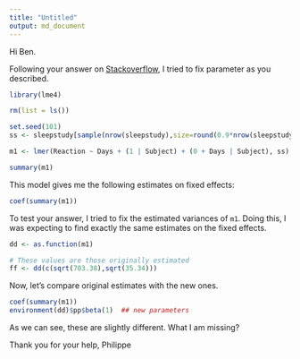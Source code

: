 ```yaml
---
title: "Untitled"
output: md_document
---
```


Hi Ben.

Following your answer on [Stackoverflow](http://stackoverflow.com/questions/39718754/fixing-variance-values-in-lme4), I tried to fix parameter as you described.

```r
library(lme4)

rm(list = ls())

set.seed(101)
ss <- sleepstudy[sample(nrow(sleepstudy),size=round(0.9*nrow(sleepstudy))),]

m1 <- lmer(Reaction ~ Days + (1 | Subject) + (0 + Days | Subject), ss)

summary(m1)

```

This model gives me the following estimates on fixed effects:

```r
coef(summary(m1))
```

To test your answer, I tried to fix the estimated variances of `m1`. Doing this, I was expecting to find exactly the same estimates on the fixed effects.

```r
dd <- as.function(m1)

# These values are those originally estimated
ff <- dd(c(sqrt(703.38),sqrt(35.34)))
```

Now, let's compare original estimates with the new ones.

```r
coef(summary(m1))
environment(dd)$pp$beta(1)  ## new parameters
```

As we can see, these are slightly different. What I am missing?

Thank you for your help,
Philippe
